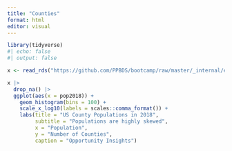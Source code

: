 ```yaml
---
title: "Counties"
format: html
editor: visual
---
```



```r
library(tidyverse)
#| echo: false
#| output: false

x <- read_rds("https://github.com/PPBDS/bootcamp/raw/master/_internal/ec.rds")

x |> 
  drop_na() |> 
  ggplot(aes(x = pop2018)) +
    geom_histogram(bins = 100) +
    scale_x_log10(labels = scales::comma_format()) +
    labs(title = "US County Populations in 2018",
         subtitle = "Populations are highly skewed",
         x = "Population",
         y = "Number of Counties",
         caption = "Opportunity Insights")
```

